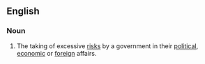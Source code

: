 ==English==

===Noun===
{{en-noun|-}}

# The taking of excessive [[risk]]s by a government in their [[political]], [[economic]] or [[foreign]] affairs.